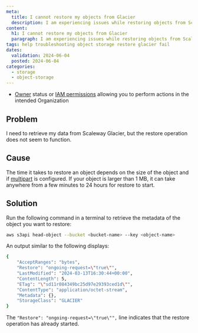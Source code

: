 ```yaml
---
meta:
  title: I cannot restore my objects from Glacier
  description: I am experiencing issues while restoring objects from Scaleway Glacier.
content:
  h1: I cannot restore my objects from Glacier
  paragraph: I am experiencing issues while restoring objects from Scaleway Glacier.
tags: help troubleshooting object storage restore glacier fail
dates:
  validation: 2024-06-04
  posted: 2024-06-04
categories:
  - storage
  - object-storage
---
```


<Macro id="requirements" />

- [Owner](/identity-and-access-management/iam/concepts/#owner) status or [IAM permissions](/identity-and-access-management/iam/concepts/#permission) allowing you to perform actions in the intended Organization

## Problem

I need to retrieve my data from Scaleway Glacier, but the restore operation does not seem to function.

## Cause

The time it takes to restore an object depends on the size of the object and if [multipart](/storage/object/concepts/#multipart) is configured. If your object is larger than 1 MB, it can take anywhere from a few minutes to 24 hours for restore to start.

## Solution
 
Run the following command in a terminal to retrieve the metadata of the object you want to restore:

```sh
aws s3api head-object --bucket <bucket-name> --key <object-name>
```

An output similar to the following displays:

```sh
{
    "AcceptRanges": "bytes",
    "Restore": "ongoing-request=\"true\"",
    "LastModified": "2024-03-13T16:30:44+00:00",
    "ContentLength": 5,
    "ETag": "\"sd11r084349bc25d97e29393ced1d\"",
    "ContentType": "application/octet-stream",
    "Metadata": {},
    "StorageClass": "GLACIER"
}
```
    
The `"Restore": "ongoing-request=\"true\"",` line indicates that the restore operation has already started.
